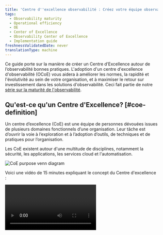 ```yaml
---
title: 'Centre d''excellence observabilité : Créez votre équipe observabilité'
tags:
  - Observability maturity
  - Operational efficiency
  - OE
  - Center of Excellence
  - Observability Center of Excellence
  - Implementation guide
freshnessValidatedDate: never
translationType: machine
---
```


Ce guide porte sur la manière de créer un Centre d’Excellence autour de l’observabilité bonnes pratiques. L'adoption d'un centre d'excellence d'observabilité (OCoE) vous aidera à améliorer les normes, la rapidité et l'évolutivité au sein de votre organisation, et à maximiser le retour sur investissement dans les solutions d'observabilité. Ceci fait partie de notre [série sur la maturité de l'observabilité](/docs/new-relic-solutions/observability-maturity/introduction).

## Qu'est-ce qu'un Centre d'Excellence? [#coe-definition]

Un centre d’excellence (CoE) est une équipe de personnes dévouées issues de plusieurs domaines fonctionnels d’une organisation. Leur tâche est d’ouvrir la voie à l’exploration et à l’adoption d’outils, de techniques et de pratiques pour l’organisation.

Les CoE existent autour d'une multitude de disciplines, notamment la sécurité, les applications, les services cloud et l'automatisation.

<img title="CoE purpose venn diagram" alt="CoE purpose venn diagram" src="/images/oma_diagram_coe-value.webp" />

Voici une vidéo de 15 minutes expliquant le concept du Centre d'excellence :

<Video id="d1ddzUKSLrk" type="youtube" />

## Pourquoi construire un Centre d’excellence d’observabilité ? [#coe-value]

La création d’un centre d’excellence en matière d’observabilité (OCoE) offre des avantages dans trois domaines clés : <DNT>**adoption**</DNT>, <DNT>**implementation**</DNT> et <DNT>**expertise**</DNT>.

<DNT>**Adoption**</DNT>:

* Conduit à une adoption plus large des pratiques, outils et processus d'observabilité
* Réduit le temps de démarrage des nouvelles équipes
* Élimine les cloisonnements de compétences

<DNT>**Implementation**</DNT>:

* Maintient les frameworks des normes et des dispositions pour la mise en œuvre
* Crée un framework de soutien pour l'habilitation, l'apprentissage et la formation
* Maintient l'observabilité fraîche, nouvelle et faisant partie du quotidien

<DNT>**Expertise**</DNT>:

* Encourage la collaboration et le partage des réussites et des bonnes pratiques
* Permet aux professionnels d'être soutenus par leurs pairs
* Aide à prévenir la dégradation de l’expertise

La mise en œuvre réussie d’un OCoE aide l’organisation à réduire les risques, à accroître l’efficacité opérationnelle et à améliorer sa prestation de services. Cela aide à son tour les entreprises à atteindre leurs buts et objectifs à mesure que leurs applications et services évoluent pour répondre aux demandes changeantes.

## Concepts de base [#coe-components]

<img title="OCoe elements" alt="OCoe elements" src="/images/oma_diagram_coe-elements.webp" />

Un centre d’excellence en observabilité se compose principalement de trois éléments principaux : le <DNT>**framework**</DNT>, <DNT>**key stakeholders**</DNT> et le <DNT>**operating model**</DNT>.

### Framework [#coe-framework]

<img title="OCoe framework" alt="OCoe framework" src="/images/oma_diagram_coe-framework.webp" />

### Principaux intervenants [#coe-stakeholders]

Les principales parties prenantes de l’OCoE sont les principaux consommateurs et contributeurs de l’OCoE lui-même. Ils sont responsables de :

* Créer, maintenir et soutenir l'OCoE
* Sélection des normes et bonnes pratiques à inclure dans l'OCoE

Il existe trois types de parties prenantes (celles-ci peuvent être connues sous d'autres noms dans votre organisation) : les <DNT>**core team**</DNT>, <DNT>**council**</DNT> et <DNT>**guild**</DNT>.

<img title="OCoe stakeholders" alt="OCoe stakeholders" src="/images/oma_diagram_coe-stakeholders.webp" />

#### Acteur 1 : Équipe principale [#ocoe-core-team]

Il s’agit de l’équipe centrale chargée de maintenir l’OCoE.

Leurs responsabilités incluent :

* Entretenir une relation avec New Relic
* Administration et coordination des comptes et utilisateurs
* Intégration de nouvelles équipes et de nouveaux individus
* Maintenance des ressources et de la base de connaissances
* Promotion de la collaboration et du partage entre les équipes

En règle générale, il s'agirait d'une équipe composée de 1 à 3 personnes ayant une expérience en observabilité et une solide connaissance de New Relic. En moyenne, ils peuvent travailler 2 à 3 heures par semaine sur l'OCoE en plus de leur rôle habituel.

#### Acteur 2 : Conseil [#observability-council]

Le conseil des parties prenantes est un groupe de dirigeants chargés de sélectionner ou de produire, de ratifier et de promouvoir les normes d’observabilité dans l’ensemble de l’organisation.

Leurs responsabilités incluent :

* Leadership intellectuel et orientation
* Définir et approuver les normes et les outils
* Assurer la qualité de la mise en œuvre

La taille de cette équipe variera en fonction de la taille et de la structure de votre organisation. Il sera composé de personnes de toute l’organisation qui ont un intérêt direct à garantir que les normes d’observabilité sont mises en œuvre et maintenues dans l’ensemble de l’entreprise. Les candidats idéaux pour cette fonction incluent ceux qui occupent des postes de direction dans les opérations, le développement et le support. Il s’agit d’un rôle de conseil qui ne nécessite pas un engagement de temps important.

#### Acteur 3 : Guilde [#observability-guild]

La partie prenante de la guilde est un groupe interfonctionnel d’individus de l’organisation qui ont de l’expérience et une passion pour l’observabilité, l’outillage et sont prêts à aider les autres. Ils sont les héros de votre OCoE et les principaux contributeurs au soutien des autres et à la génération de contenu pour celui-ci.

Leurs responsabilités incluent :

* Répondre aux questions des autres
* Contribuer à la base de connaissances
* Démontrer de bonnes pratiques
* Favoriser un environnement d’entraide et de collaboration.
* Assister aux ateliers et événements de développement technique de New Relic

Les membres de la guilde ne sont pas nommés mais doivent se porter volontaires en fonction de leur passion et de leur expertise en matière d'observabilité. Le nombre de membres de la guilde dans toute organisation varie et augmente généralement à mesure que l'adoption des bonnes pratiques d'observabilité augmente au sein de vos équipes. Faire partie de la guilde devient simplement une partie de leur travail quotidien et quelque chose qui les aide, eux et les autres, à bénéficier de l'OCoE.

### Modèle opérationnel [#coe-model]

Enfin, après avoir pris connaissance de l’entité qui compose votre OCoE et des principales parties prenantes qui interagiront avec elle, le dernier élément central de votre OCoE est le modèle opérationnel, qui rassemble tous les éléments. Vous trouverez ci-dessous une visualisation du modèle qui sera abordé plus en détail plus loin dans ce guide.

<img title="OCoe model" alt="OCoe model" src="/images/oma_diagram_coe-model.webp" />

La création et le fonctionnement d’un OCoE se décomposent en deux étapes clés :

* <DNT>**Stage 1**</DNT>:Création du framework OCoE qui soutiendra l’adoption des bonnes pratiques d’observabilité sélectionnées.
* <DNT>**Stage 2**</DNT>:La maintenance et le soutien continus de l&amp;apos;OCoE pour garantir que les bonnes pratiques et les normes, ainsi que le contenu et les supports d&amp;apos;habilitation sont tenus à jour et pertinents.

<img title="OCoe stages" alt="OCoe stages" src="/images/oma_diagram_coe-ramp.webp" />

## Étape 1 : Montée en puissance [#coe-stage1]

La phase de démarrage d'un OCoE consiste à introduire les concepts à la base de l'initiative, à organiser un atelier pour comprendre les objectifs et les principales parties prenantes, à sélectionner les technologies de soutien et les bonnes pratiques à adopter, puis à doter votre OCoE des atouts nécessaires pour les soutenir.

### Étapes [#coe-steps]

<CollapserGroup>
  <Collapser id="step1" title="1. Comprendre vos objectifs">
    Quel est l’objectif que vous cherchez à atteindre en créant un OCoE ? Les résultats souhaités détermineront la manière dont vous mesurerez le succès de l’OCoE.
  </Collapser>

  <Collapser id="step2" title="2. Sélectionnez vos KPI pour réussir">
    En fonction de vos objectifs, ceux-ci peuvent inclure des éléments tels que :

    * Le temps de l'observabilité
    * MTTD
    * Temps moyen de réaction (MTTR)
    * Histoires de réussite créées
    * Nombre d'utilisateurs embarqués
  </Collapser>

  <Collapser id="step3" title="3. Établir un parrainage de la direction">
    Il est important d’avoir le parrainage de la haute direction pour l’initiative OCoE, des sponsors qui sont en phase avec les objectifs, les résultats souhaités et un accord sur les mesures de réussite.
  </Collapser>

  <Collapser id="step4" title="4. Identifier les principales parties prenantes">
    * Équipe principale : qui entretiendra la relation avec New Relic et maintiendra la plateforme OCoE ?
    * Conseil d’observabilité : qui déterminera les normes et les bonnes pratiques à mettre en œuvre ?
  </Collapser>

  <Collapser id="step5" title="5. Sélectionner et mettre en œuvre les technologies de support">
    * [Canaux de collaboration](#coe-collab-channels): Comprendre quels sont les outils de collaboration préférés et mettre en œuvre les canaux recommandés sur la solution préférée.
    * [Ressources d’apprentissage](https://learn.newrelic.com/): Déléguez les ressources d’apprentissage appropriées pour soutenir vos processus d’intégration et d’habilitation.
    * [Base de connaissances](#coe-knowledge-base): Déterminer quelles plateformes sont utilisées pour le partage des connaissances. Implémentez la plateforme de lancement OCoE sur cette plateforme pour créer le framework de votre base de connaissances.
  </Collapser>

  <Collapser id="step6" title="6. Sélectionnez vos bonnes pratiques">
    * Normes d'observabilité : déterminez les normes que vous souhaitez mettre en œuvre dans le cadre de votre OCoE. Ceux-ci pourraient inclure des normes d'instrumentation, des conventions de dénomination et de balise, des attributs personnalisés et événements, etc. Pour plus d'informations, consultez les [guides de bonnes pratiques](/docs/new-relic-solutions/overview) des solutions d&amp;apos;observabilité que vous utilisez.
    * Cas d'utilisation d'observabilité : déterminez les cas d'utilisation [de maturité d'observabilité](/docs/new-relic-solutions/observability-maturity/introduction) que vous souhaitez mettre en œuvre dans le cadre de votre OCoE. En règle générale, la plupart des organisations commencent par [la gestion des niveaux de service](/docs/new-relic-solutions/observability-maturity/uptime-performance-reliability/optimize-slm-guide) mais, en fonction de votre propre orientation commerciale, d&amp;apos;autres cas d&amp;apos;utilisation peuvent être une priorité.
  </Collapser>

  <Collapser id="step7" title="7. Recruter des membres de la guilde d'observabilité">
    Cette dernière étape de la montée en puissance est la plus importante, sans les membres de la guilde, l'OCoE ne réussira pas. Cependant, les membres de la guilde doivent se porter volontaires et, en tant que tel, ce processus vise à mettre en valeur et à évangéliser les succès et les avantages de l'OCoE pour y attirer davantage de parties prenantes.
  </Collapser>
</CollapserGroup>

### Canaux de collaboration [#coe-collab-channels]

<img title="OCoe channels" alt="OCoe channels" src="/images/oma_diagram_coe-channels.webp" />

Après avoir déterminé l'outil de collaboration de votre choix pour votre OCoE, nous vous recommandons de mettre en place une [clinique](#coe-clinic) régulière et [des canaux de collaboration](#coe-channels).

### Clinique New Relic [#coe-clinic]

Une clinique New Relic est une session ouverte régulière pour l'équipe principale de l'OCoE pour répondre aux questions, partager des informations et aborder les problèmes avec le professionnel.

L'ordre du jour typique de cette session serait :

* Aide et support
* Mises à jour de la plateforme
* Partage des meilleures pratiques
* Démos et exemples

Les participants typiques seraient :

* Équipe principale (coordinateurs)
* Héros de guilde
* professionnel

### Canaux de messagerie [#coe-channels]

* <DNT>**#help-newrelic**</DNT>:Un canal pour tous les utilisateurs de New Relic pour poser des questions, partager des connaissances et obtenir de l&amp;apos;aide.

  Les membres typiques de cette chaîne seraient :

  * Toute observabilité professionnelle
  * Héros de guilde (fournissant un soutien actif)
  * Équipe principale (fournissant un soutien actif)

* <DNT>**#core-newrelic**</DNT>:Un canal pour l&amp;apos;équipe principale et New Relic CSS pour communiquer librement et faire remonter les problèmes.

  Les membres typiques de cette chaîne seraient :

  * Équipe centrale de l'OCoE
  * Héros de guilde (peut-être)
  * CSM, SA ou TAM de New Relic

### Base de connaissances [#coe-knowledge-base]

<img title="OCoe knowledge base" alt="OCoe knowledge base" src="/images/oma_diagram_coe-knowledge-base.webp" />

La base de connaissances fournit une destination unique permettant aux professionnels de trouver des normes, configuration, des exemples, des extraits de code, des guides de démarrage rapide et d'autres documents connexes axés sur configuration de New Relic et la mise en œuvre de bonnes pratiques d'observabilité de votre organisation. Il fournit des liens vers la documentation et les outils d'apprentissage de New Relic pour soutenir l'auto-activation et l'intégration.

Pour alimenter votre base de connaissances, New Relic fournit un kit de démarrage pour créer votre propre base de connaissances de type wiki destinée à démarrer votre OCoE. Le squelette du wiki se compose d'un certain nombre de pages Markdown qui couvrent de nombreux domaines de la base de connaissances, des informations de compte aux guides de référence de démarrage rapide.

Vous pouvez trouver la base de connaissances sur [Github](https://github.com/newrelic/newrelic-ocoe-launch-pad) où vous pouvez cloner et personnaliser le contenu en fonction de vos besoins.

## Étape 2 : Assistance continue [#coe-stage2]

Une fois que le framework de votre OCoE est en place et opérationnel, il doit être maintenu pour que le contenu reste à jour et pertinent par rapport à vos objectifs. Pour y parvenir, New Relic fournit un support continu dans quatre domaines clés pour vous aider à tirer le meilleur parti de votre OCoE.

<CollapserGroup>
  <Collapser id="support-documentation" title="1. Support et documentation (disponible pour tous les utilisateurs)">
    * Ticket d'assistance technique pour obtenir de l'aide sur tous les aspects de la configuration, de l'intégration et de l'utilisation de New Relic disponible sur [https://support.newrelic.com](https://support.newrelic.com)
    * Documentation complète sur tous les aspects du produit New Relic et bonnes pratiques d'observabilité disponibles sur [https://docs.newrelic.com](https://docs.newrelic.com)
  </Collapser>

  <Collapser id="nru-training" title="2. New Relic University (NRU) et formation (accessible à tous les utilisateurs)">
    * Cours d'habilitation de plusieurs jours couvrant l'ensemble de la plateforme d'observabilité New Relic et tous les produits dispensés par les instructeurs New Relic University .
    * Cours et webinaires à votre rythme via le programme de formation de la New Relic University (NRU).
    * Des parcours d'apprentissage sont disponibles sur [learn.newrelic.com](https://learn.newrelic.com/)
  </Collapser>

  <Collapser id="updates-enablement" title="3. Mises à jour et activation des fonctionnalités (organisées par l'équipe de réussite des clients New Relic)">
    * Présentation et démonstration de parties nouvelles et sous-utilisées de la plateforme.
    * Feuille de route et futures sorties de produits à venir.
    * Plongées techniques approfondies avec la gestion des produits New Relic
  </Collapser>

  <Collapser id="recurring-meeting" title="4. Rattrapage de l'OCoE (réunion récurrente programmée)">
    <DNT>
      **Agenda:**
    </DNT>

    * Mises à jour des progrès
    * Planification de la séance et des engagements
    * Histoires de réussite
    * Mises à jour de la plateforme
    * Avis de support

    <DNT>
      **Attendees:**
    </DNT>

    * New Relic CSM/SA/TAM
    * équipe de base des clients
  </Collapser>
</CollapserGroup>

## Conclusion [#conclusion]

En mettant en œuvre tout ou partie des conseils décrits dans ce document, vous aurez mis en place les éléments clés pour créer une culture collaborative autour de votre pratique d’observabilité. Un environnement qui favorisera la passion et développera une solide expertise autour de l'observabilité, tout en offrant des avantages commerciaux axés sur l'amélioration :

* Efficacité opérationnelle
* temps de disponibilité
* Performance et fiabilité
* expérience client
* Innovation et croissance.

L'OCoE aide votre organisation à développer et à conserver les compétences et les bonnes pratiques essentielles au développement et à l'exploitation des architectures d'applications modernes et complexes d'aujourd'hui.